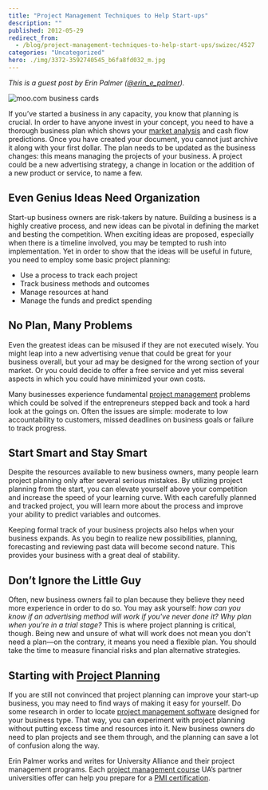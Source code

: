 ```yaml
---
title: "Project Management Techniques to Help Start-ups"
description: ""
published: 2012-05-29
redirect_from:
  - /blog/project-management-techniques-to-help-start-ups/swizec/4527
categories: "Uncategorized"
hero: ./img/3372-3592740545_b6fa8fd032_m.jpg
---
```


_This is a guest post by Erin Palmer ([@erin_e_palmer](http://twitter.com/erin_e_palmer))._

![moo.com business cards](./img/3372-3592740545_b6fa8fd032_m.jpg "moo.com business cards")

If you’ve started a business in any capacity, you know that planning is crucial. In order to have anyone invest in your concept, you need to have a thorough business plan which shows your [market analysis](http://en.wikipedia.org/wiki/Market_analysis "Market analysis") and cash flow predictions. Once you have created your document, you cannot just archive it along with your first dollar. The plan needs to be updated as the business changes: this means managing the projects of your business. A project could be a new advertising strategy, a change in location or the addition of a new product or service, to name a few.

## Even Genius Ideas Need Organization

Start-up business owners are risk-takers by nature. Building a business is a highly creative process, and new ideas can be pivotal in defining the market and besting the competition. When exciting ideas are proposed, especially when there is a timeline involved, you may be tempted to rush into implementation. Yet in order to show that the ideas will be useful in future, you need to employ some basic project planning:

- Use a process to track each project
- Track business methods and outcomes
- Manage resources at hand
- Manage the funds and predict spending

## No Plan, Many Problems

Even the greatest ideas can be misused if they are not executed wisely. You might leap into a new advertising venue that could be great for your business overall, but your ad may be designed for the wrong section of your market. Or you could decide to offer a free service and yet miss several aspects in which you could have minimized your own costs.

Many businesses experience fundamental [project management](http://en.wikipedia.org/wiki/Project_management "Project management") problems which could be solved if the entrepreneurs stepped back and took a hard look at the goings on. Often the issues are simple: moderate to low accountability to customers, missed deadlines on business goals or failure to track progress.

## Start Smart and Stay Smart

Despite the resources available to new business owners, many people learn project planning only after several serious mistakes. By utilizing project planning from the start, you can elevate yourself above your competition and increase the speed of your learning curve. With each carefully planned and tracked project, you will learn more about the process and improve your ability to predict variables and outcomes.

Keeping formal track of your business projects also helps when your business expands. As you begin to realize new possibilities, planning, forecasting and reviewing past data will become second nature. This provides your business with a great deal of stability.

## Don’t Ignore the Little Guy

Often, new business owners fail to plan because they believe they need more experience in order to do so. You may ask yourself: _how can you know if an advertising method will work if you've never done it? Why plan when you're in a trial stage?_ This is where project planning is critical, though. Being new and unsure of what will work does not mean you don't need a plan—on the contrary, it means you need a flexible plan. You should take the time to measure financial risks and plan alternative strategies.

## Starting with [Project Planning](http://en.wikipedia.org/wiki/Project_planning "Project planning")

If you are still not convinced that project planning can improve your start-up business, you may need to find ways of making it easy for yourself. Do some research in order to locate [project management software](http://en.wikipedia.org/wiki/Project_management_software "Project management software") designed for your business type. That way, you can experiment with project planning without putting excess time and resources into it. New business owners do need to plan projects and see them through, and the planning can save a lot of confusion along the way.

Erin Palmer works and writes for University Alliance and their project management programs. Each [project management course](http://www.villanovau.com/online-courses/project-management.aspx) UA’s partner universities offer can help you prepare for a [PMI certification](http://www.villanovau.com/pmi-certification/).

